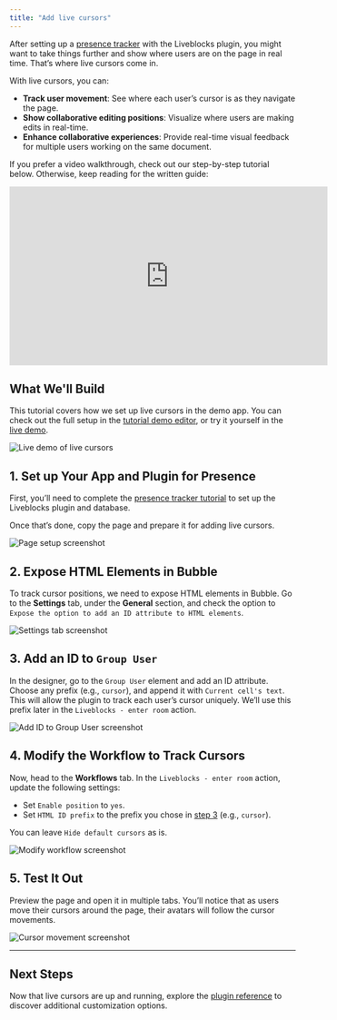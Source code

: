 ```yaml
---
title: "Add live cursors"
---
```



After setting up a [presence tracker](/bubble/liveblocks/how-tos/presence) with the Liveblocks plugin, you might want to take things further and show where users are on the page in real time. That’s where live cursors come in.

With live cursors, you can:

- **Track user movement**: See where each user’s cursor is as they navigate the page.
- **Show collaborative editing positions**: Visualize where users are making edits in real-time.
- **Enhance collaborative experiences**: Provide real-time visual feedback for multiple users working on the same document.

If you prefer a video walkthrough, check out our step-by-step tutorial below. Otherwise, keep reading for the written guide:

<iframe
  width="560"
  height="315"
  src="https://www.youtube.com/embed/SnChHasU6Hg"
  title="YouTube video player"
  frameborder="0"
  allow="accelerometer; autoplay; clipboard-write; encrypted-media; gyroscope; picture-in-picture"
  allowfullscreen
></iframe>

## What We'll Build

This tutorial covers how we set up live cursors in the demo app. You can check out the full setup in the [tutorial demo editor](https://bubble.io/page?id=lpl-liveblocks&tab=tabs-1&name=live-cursor-tutorial&type=page), or try it yourself in the [live demo](https://lpl-liveblocks.bubbleapps.io/version-test/live-cursors).

![Live demo of live cursors](https://res.cloudinary.com/dpfmaccxx/image/upload/v1726690940/livecursor_demo_hjlnhf.gif)

## 1. Set up Your App and Plugin for Presence

First, you’ll need to complete the [presence tracker tutorial](/bubble/liveblocks/how-tos/presence) to set up the Liveblocks plugin and database.

Once that’s done, copy the page and prepare it for adding live cursors.

![Page setup screenshot](https://res.cloudinary.com/dpfmaccxx/image/upload/v1726690940/add_a_new_page_gq4wja.gif)

## 2. Expose HTML Elements in Bubble

To track cursor positions, we need to expose HTML elements in Bubble. Go to the **Settings** tab, under the **General** section, and check the option to `Expose the option to add an ID attribute to HTML elements`.

![Settings tab screenshot](https://res.cloudinary.com/dpfmaccxx/image/upload/v1726690940/livecursors_1_ruj2es.png)

## 3. Add an ID to `Group User`

In the designer, go to the `Group User` element and add an ID attribute. Choose any prefix (e.g., `cursor`), and append it with `Current cell's text`. This will allow the plugin to track each user’s cursor uniquely. We’ll use this prefix later in the `Liveblocks - enter room` action.

![Add ID to Group User screenshot](https://res.cloudinary.com/dpfmaccxx/image/upload/v1726690940/livecursors_2_w6qq12.png)

## 4. Modify the Workflow to Track Cursors

Now, head to the **Workflows** tab. In the `Liveblocks - enter room` action, update the following settings:

- Set `Enable position` to `yes`.
- Set `HTML ID prefix` to the prefix you chose in [step 3](#3-add-an-id-to-group-user) (e.g., `cursor`).

You can leave `Hide default cursors` as is.

![Modify workflow screenshot](https://res.cloudinary.com/dpfmaccxx/image/upload/v1726690940/livecursors_3_ludxtj.png)

## 5. Test It Out

Preview the page and open it in multiple tabs. You’ll notice that as users move their cursors around the page, their avatars will follow the cursor movements.

![Cursor movement screenshot](https://res.cloudinary.com/dpfmaccxx/image/upload/v1726690940/livecursor_demo_hjlnhf.gif)

---

## Next Steps

Now that live cursors are up and running, explore the [plugin reference](/bubble/liveblocks/plugin-reference/elements/liveblocks-presence) to discover additional customization options.

<liveblocksFooter />
